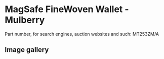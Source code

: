 
# MagSafe FineWoven Wallet - Mulberry

Part number, for search engines, auction websites and such: MT253ZM/A

## Image gallery

<div style={{ width: "768px" }}>
  <GalleryComponent
    images={[
      {
        original: "/everysource/MT253.png",
        thumbnail: "/everypreview/MT253.png",
      },
      {
        original: "/everysource/MT253_AV1.png",
        thumbnail: "/everypreview/MT253_AV1.png",
      },
      {
        original: "/everysource/MT253_AV2.png",
        thumbnail: "/everypreview/MT253_AV2.png",
      },
      {
        original: "/everysource/MT253_AV3.png",
        thumbnail: "/everypreview/MT253_AV3.png",
      },
      {
        original: "/everysource/MT253_AV4.png",
        thumbnail: "/everypreview/MT253_AV4.png",
      }
    ]}
  />
</div>
